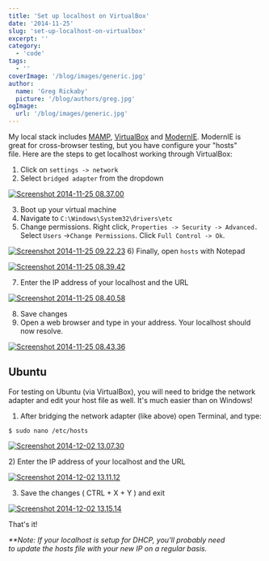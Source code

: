 ```yaml
---
title: 'Set up localhost on VirtualBox'
date: '2014-11-25'
slug: 'set-up-localhost-on-virtualbox'
excerpt: ''
category:
  - 'code'
tags:
  - ''
coverImage: '/blog/images/generic.jpg'
author:
  name: 'Greg Rickaby'
  picture: '/blog/authors/greg.jpg'
ogImage:
  url: '/blog/images/generic.jpg'
---
```


My local stack includes [MAMP](http://www.mamp.info/en/mamp-pro/), [VirtualBox](https://www.virtualbox.org/) and [ModernIE](https://www.modern.ie/). ModernIE is great for cross-browser testing, but you have configure your "hosts" file. Here are the steps to get localhost working through VirtualBox:

1. Click on `settings -> network`
2. Select `bridged adapter` from the dropdown

[![Screenshot 2014-11-25 08.37.00](/blog/images/Screenshot-2014-11-25-08.37.00.png)](https://gregrickaby.com/wp-content/uploads/2014/11/Screenshot-2014-11-25-08.37.00.png)

3. Boot up your virtual machine
4. Navigate to `C:\Windows\System32\drivers\etc`
5. Change permissions. Right click, `Properties -> Security -> Advanced.` Select `Users` ->`Change Permissions`. Click `Full Control -> Ok`.

[![Screenshot 2014-11-25 09.22.23](/blog/images/Screenshot-2014-11-25-09.22.23.png)](https://gregrickaby.com/wp-content/uploads/2014/11/Screenshot-2014-11-25-09.22.23.png) 6) Finally, open `hosts` with Notepad

[![Screenshot 2014-11-25 08.39.42](/blog/images/Screenshot-2014-11-25-08.39.42.png)](https://gregrickaby.com/wp-content/uploads/2014/11/Screenshot-2014-11-25-08.39.42.png)

7. Enter the IP address of your localhost and the URL

[![Screenshot 2014-11-25 08.40.58](/blog/images/Screenshot-2014-11-25-08.40.58.png)](https://gregrickaby.com/wp-content/uploads/2014/11/Screenshot-2014-11-25-08.40.58.png)

8. Save changes
9. Open a web browser and type in your address. Your localhost should now resolve.

[![Screenshot 2014-11-25 08.43.36](/blog/images/Screenshot-2014-11-25-08.43.36.png)](https://gregrickaby.com/wp-content/uploads/2014/11/Screenshot-2014-11-25-08.43.36.png)

## Ubuntu

For testing on Ubuntu (via VirtualBox), you will need to bridge the network adapter and edit your host file as well. It's much easier than on Windows!

1. After bridging the network adapter (like above) open Terminal, and type:

```
$ sudo nano /etc/hosts
```

[![Screenshot 2014-12-02 13.07.30](/blog/images/Screenshot-2014-12-02-13.07.30.png)](https://gregrickaby.com/wp-content/uploads/2014/11/Screenshot-2014-12-02-13.07.30.png)

2) Enter the IP address of your localhost and the URL

[![Screenshot 2014-12-02 13.11.12](/blog/images/Screenshot-2014-12-02-13.11.12.png)](https://gregrickaby.com/wp-content/uploads/2014/11/Screenshot-2014-12-02-13.11.12.png)

3. Save the changes ( CTRL + X + Y ) and exit

[![Screenshot 2014-12-02 13.15.14](/blog/images/Screenshot-2014-12-02-13.15.14.png)](https://gregrickaby.com/wp-content/uploads/2014/11/Screenshot-2014-12-02-13.15.14.png)

That's it!

_\*\*Note: If your localhost is setup for DHCP, you'll probably need to update the hosts file with your new IP on a regular basis._
